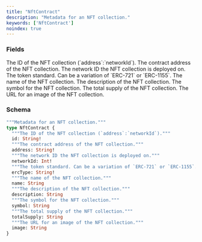 ```yaml
---
title: "NftContract"
description: "Metadata for an NFT collection."
keywords: ['NftContract']
noindex: true
---
```


### Fields

<ResponseField name="id" type="String!" required>
  The ID of the NFT collection (`address`:`networkId`).
</ResponseField>

<ResponseField name="address" type="String!" required>
  The contract address of the NFT collection.
</ResponseField>

<ResponseField name="networkId" type="Int!" required>
  The network ID the NFT collection is deployed on.
</ResponseField>

<ResponseField name="ercType" type="String!" required>
  The token standard. Can be a variation of `ERC-721` or `ERC-1155`.
</ResponseField>

<ResponseField name="name" type="String">
  The name of the NFT collection.
</ResponseField>

<ResponseField name="description" type="String">
  The description of the NFT collection.
</ResponseField>

<ResponseField name="symbol" type="String">
  The symbol for the NFT collection.
</ResponseField>

<ResponseField name="totalSupply" type="String">
  The total supply of the NFT collection.
</ResponseField>

<ResponseField name="image" type="String">
  The URL for an image of the NFT collection.
</ResponseField>

### Schema


```graphql 
"""Metadata for an NFT collection."""
type NftContract {
  """The ID of the NFT collection (`address`:`networkId`)."""
  id: String!
  """The contract address of the NFT collection."""
  address: String!
  """The network ID the NFT collection is deployed on."""
  networkId: Int!
  """The token standard. Can be a variation of `ERC-721` or `ERC-1155`."""
  ercType: String!
  """The name of the NFT collection."""
  name: String
  """The description of the NFT collection."""
  description: String
  """The symbol for the NFT collection."""
  symbol: String
  """The total supply of the NFT collection."""
  totalSupply: String
  """The URL for an image of the NFT collection."""
  image: String
}
```
